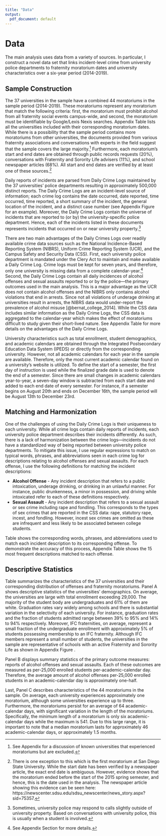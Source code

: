 ```yaml
---
title: "Data"
output:
  pdf_document: default
---
```


# Data \label{section:data}

The main analysis uses data from a variety of sources. In particular, I construct a novel data set that links incident-level crime from university police departments to fraternity moratorium dates and university characteristics over a six-year period (2014-2019).

## Sample Construction \label{section:construction}

The 37 universities in the sample have a combined 44 moratoriums in the sample period (2014-2019). These moratoriums represent any moratorium that match the following criteria: first, the moratorium must prohibit alcohol from all fraternity social events campus-wide, and second, the moratorium must be identifiable by Google/Lexis Nexis searches. Appendix Table \ref{closure_table} lists all the universities included with their corresponding moratorium dates. While there is a possibility that the sample period contains more moratoriums from other universities, the documents provided from various fraternity associations and conversations with experts in the field suggest that the sample covers the large majority.^[See Appendix \ref{asection:datasample} for a discussion of known universities that experienced moratoriums but are excluded.] Furthermore, each moratorium's start and end dates are obtained through public records requests (20%), conversations with Fraternity and Sorority Life advisers (11%), and school newspaper articles (68%). All start and end dates are verified by at least one of these sources.^[There is one exception to this which is the first moratorium at San Diego State University. While the start date has been verified by a newspaper article, the exact end date is ambiguous. However, evidence shows that the moratorium ended before the start of the 2015 spring semester, and hence, this is the date used in the analysis. The newspaper article showing this evidence can be seen here: https://newscenter.sdsu.edu/sdsu_newscenter/news_story.aspx?sid=75357.]  

Daily reports of incidents are parsed from Daily Crime Logs maintained by the 37 universities' police departments resulting in approximately 500,000 distinct reports. The Daily Crime Logs are an incident-level source of information; each crime log contains the date occurred, date reported, time occurred, time reported, a short summary of the incident, the general location of the incident, and a distinct case number (see Appendix Figure \ref{crime_log} for an example). Moreover, the Daily Crime Logs contain the universe of incidents that are reported to (or by) the university-specific police department. Hence, each of the incidents listed in these documents represents incidents that occurred on or near university property.^[Sometimes, university police may respond to calls slightly outside of university property. Based on conversations with university police, this is usually when a student is involved.] 

There are two main advantages of the Daily Crimes Logs over readily available crime data sources such as the National Incidence-Based Reporting System (NIBRS), Uniform Crime Reporting System (UCR), and the Campus Safety and Security Data (CSS). First, each university police department is mandated under the Clery Act to maintain and make available a Daily Crime Log. Crime logs must be kept for seven years, and therefore, only one university is missing data from a complete calendar-year.^[See Appendix Section \ref{asection:datadcl} for more details.] Second, the Daily Crime Logs contain all daily incidences of alcohol offenses and sexual assaults reported to or by the police—the primary outcomes used in the main analysis. This is a major advantage as the UCR does not contain alcohol offenses and the NIBRS only contains alcohol violations that end in arrests. Since not all violations of underage drinking at universities result in arrests, the NIBRS data would under-report the prevalence of alcohol misuse [@bernat_college_2014]. While the CSS data includes similar information as the Daily Crime Logs, the CSS data is aggregated to the calendar-year which makes the effect of moratoriums difficult to study given their short-lived nature. See Appendix Table \ref{data_used} for more details on the advantages of the Daily Crime Logs.


University characteristics such as total enrollment, student demographics, and academic calendars are obtained through the Integrated Postsecondary Education Data System (IPEDS) or directly from the corresponding university. However, not all academic calendars for each year in the sample are available. Therefore, only the most current academic calendar found on a university's website is utilized. To define the start of a semester, the first day of instruction is used while the finalized grade date is used to denote the end of a semester. Since there are small changes in academic calendars year-to-year, a seven-day window is subtracted from each start date and added to each end date of every semester. For instance, if a semester begins on August 20th and ends on December 16th, the sample period will be August 13th to December 23rd.

## Matching and Harmonization \label{section:harmonization}

One of the challenges of using the Daily Crime Logs is their uniqueness to each university. While all crime logs contain daily reports of incidents, each university police department describes their incidents differently. As such, there is a lack of harmonization between the crime logs—incidents do not have a standardized way of being reported between university police departments. To mitigate this issue, I use regular expressions to match on typical words, phrases, and abbreviations seen in each crime log for descriptions relating to alcohol offenses and sexual assaults. For each offense, I use the following definitions for matching the incident descriptions:

* **Alcohol Offense** - Any incident description that refers to a public intoxication, underage drinking, or drinking in an unlawful manner. For instance, public drunkenness, a minor in possession, and driving while intoxicated refer to each of these definitions respectively. 
* **Sexual Assault** - Any incident description that refers to a sexual assault or sex crime including rape and fondling. This corresponds to the types of sex crimes that are reported in the CSS data: rape, statutory rape, incest, and fondling. However, incest sex crimes are omitted as these are infrequent and less likely to be associated between college students.

Table \ref{matching_table} shows the corresponding words, phrases, and abbreviations used to match each incident description to its corresponding offense. To demonstrate the accuracy of this process, Appendix Table \ref{top_categories} shows the 15 most frequent descriptions matched to each offense. 

## Descriptive Statistics

Table \ref{summary_stats} summarizes the characteristics of the 37 universities and their corresponding distribution of offenses and fraternity moratoriums. Panel A shows descriptive statistics of the universities' demographics. On average, the universities are large with total enrollment exceeding 29,000. The majority of the student body are undergraduates and 61% of them are white. Graduation rates vary widely among schools and there is substantial variation in the selectivity of each university. For instance, graduation rates and the fraction of students admitted range between 39% to 95% and 14% to 94% respectively. Moreover, IFC fraternities, on average, represent a small fraction of the undergraduate enrollment with approximately 5% of students possessing membership to an IFC fraternity. Although IFC members represent a small number of students, the universities in the sample are representative of schools with an active Fraternity and Sorority Life as shown in Appendix Figure \ref{niche_ranking_graph}. 

Panel B displays summary statistics of the primary outcome measures: reports of alcohol offenses and sexual assaults. Each of these outcomes are measured as per-25,000 enrolled students per-academic-calendar day. Therefore, the average amount of alcohol offenses per-25,000 enrolled students in an academic-calendar day is approximately one-half. 

Last, Panel C describes characteristics of the 44 moratoriums in the sample. On average, each university experiences approximately one moratorium, although some universities experience up to three. Furthermore, the moratoriums persist for an average of 64 academic-calendar days, with significant variation in the length of the moratoriums. Specifically, the minimum length of a moratorium is only six academic-calendar days while the maximum is 541. Due to this large range, it is important to note that a median moratorium lasts for approximately 46 academic-calendar days, or approximately 1.5 months. 



